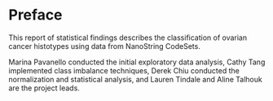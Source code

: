 # Preface {.unnumbered}

This report of statistical findings describes the classification of ovarian cancer histotypes using data from NanoString CodeSets.

Marina Pavanello conducted the initial exploratory data analysis, Cathy Tang implemented class imbalance techniques, Derek Chiu conducted the normalization and statistical analysis, and Lauren Tindale and Aline Talhouk are the project leads.
